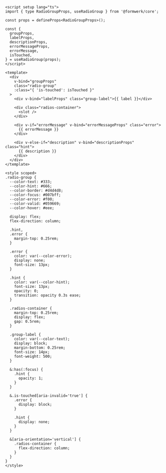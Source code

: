 ```vue collapse={38-106}
<script setup lang="ts">
import { type RadioGroupProps, useRadioGroup } from '@formwerk/core';

const props = defineProps<RadioGroupProps>();

const {
  groupProps,
  labelProps,
  descriptionProps,
  errorMessageProps,
  errorMessage,
  isTouched,
} = useRadioGroup(props);
</script>

<template>
  <div
    v-bind="groupProps"
    class="radio-group"
    :class="{ 'is-touched': isTouched }"
  >
    <div v-bind="labelProps" class="group-label">{{ label }}</div>

    <div class="radios-container">
      <slot />
    </div>

    <div v-if="errorMessage" v-bind="errorMessageProps" class="error">
      {{ errorMessage }}
    </div>

    <div v-else-if="description" v-bind="descriptionProps" class="hint">
      {{ description }}
    </div>
  </div>
</template>

<style scoped>
.radio-group {
  --color-text: #333;
  --color-hint: #666;
  --color-border: #d4d4d8;
  --color-focus: #007bff;
  --color-error: #f00;
  --color-valid: #059669;
  --color-hover: #eee;

  display: flex;
  flex-direction: column;

  .hint,
  .error {
    margin-top: 0.25rem;
  }

  .error {
    color: var(--color-error);
    display: none;
    font-size: 13px;
  }

  .hint {
    color: var(--color-hint);
    font-size: 13px;
    opacity: 0;
    transition: opacity 0.3s ease;
  }

  .radios-container {
    margin-top: 0.25rem;
    display: flex;
    gap: 0.5rem;
  }

  .group-label {
    color: var(--color-text);
    display: block;
    margin-bottom: 0.25rem;
    font-size: 14px;
    font-weight: 500;
  }

  &:has(:focus) {
    .hint {
      opacity: 1;
    }
  }

  &.is-touched[aria-invalid='true'] {
    .error {
      display: block;
    }

    .hint {
      display: none;
    }
  }

  &[aria-orientation='vertical'] {
    .radios-container {
      flex-direction: column;
    }
  }
}
</style>
```
